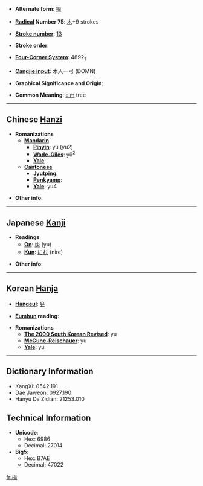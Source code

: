 * '''Alternate form''': [[楡]]

* '''[[Wiktionary:Chinese radical index| Radical]] Number 75''': [[Wiktionary:Chinese radical index 木|木]]+9 strokes

* '''[[Wiktionary:Chinese total strokes index|Stroke number]]''': [[Wiktionary:Chinese total strokes index 13|13]]

* '''Stroke order''': 

* '''[[Wiktionary:Chinese four corner index|Four-Corner System]]''': 4892<sub>1</sub>

* '''[[Wiktionary:Chinese Cangjie index|Cangjie input]]''': 木人一弓 (DOMN)

* '''Graphical Significance and Origin''': 

* '''Common Meaning''': [[elm]] tree

----

== Chinese [[Hanzi]] ==

* '''Romanizations'''
** '''[[Mandarin]]'''
*** '''[[Pinyin]]''': yú (yu2)
*** '''[[Wade-Giles]]''': yü<sup>2</sup>
*** '''[[Yale]]''': 
** '''[[Cantonese]]'''
*** '''[[Jyutping]]''':
*** '''[[Penkyamp]]''': 
*** '''[[Yale]]''': yu4

* '''Other info''': 

----

== Japanese [[Kanji]] ==

* '''Readings'''
** '''[[On]]''': [[ゆ]] (yu)
** '''[[Kun]]''': [[にれ]] (nire)

* '''Other info''':  

----

== Korean [[Hanja]] ==

* '''[[Hangeul]]''': [[유]]

* '''[[Eumhun]] reading''': 

* '''Romanizations'''
** '''[[The 2000 South Korean Revised Romanization|The 2000 South Korean Revised]]''': yu
** '''[[McCune-Reischauer]]''': yu
** '''[[Yale]]''': yu

----

== Dictionary Information ==

* KangXi: 0542.191
* Dae Jaweon: 0927.190
* Hanyu Da Zidian: 21253.010

== Technical Information ==

* '''Unicode''':
** Hex: 6986
** Decimal: 27014
* '''Big5''':
** Hex: B7AE
** Decimal: 47022

[[fr:榆]]